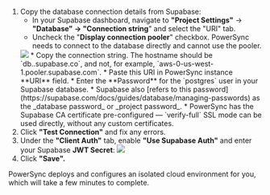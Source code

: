 
1. Copy the database connection details from Supabase:
   * In your Supabase dashboard, navigate to **"Project Settings"** \-> **"Database" -> "Connection string**" and select the "URI" tab.
   * Uncheck the "**Display connection pooler**" checkbox. PowerSync needs to connect to the database directly and cannot use the pooler.
    <Frame caption="It is important to uncheck this checkbox">
    <img src="/images/integration-3.png"/>
    </Frame>
   * Copy the connection string. The hostname should be `db.<PROJECT-ID>.supabase.co`, and not, for example, `aws-0-us-west-1.pooler.supabase.com`.
   * Paste this URI in PowerSync instance **URI** field.
   * Enter the **Password** for the `postgres` user in your Supabase database.
     * Supabase also [refers to this password](https://supabase.com/docs/guides/database/managing-passwords) as the _database password_ or _project password_.
   * PowerSync has the Supabase CA certificate pre-configured — `verify-full` SSL mode can be used directly, without any custom certificates.
2. Click **"Test Connection"** and fix any errors.
3. Under the **"Client Auth"** tab, enable **"Use Supabase Auth"** and enter your Supabase **JWT Secret**:
    <Frame caption="PowerSync uses the secret to verify Supabase's JWTs.">
      <img src="/images/authentication/use-supabase-auth.png"/>
    </Frame>
4. Click **"Save".**

PowerSync deploys and configures an isolated cloud environment for you, which will take a few minutes to complete.